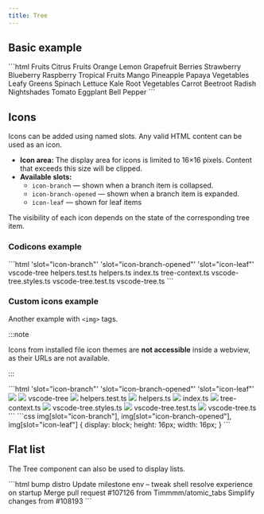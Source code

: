 ```yaml
---
title: Tree
---
```




<Imports />
<PageSwitcher />
<IconsInfo />

## Basic example

<Demo>
  <BasicExample />
  <Controls target="#tree-basic-example" slot="after-demo">
    <EnumField
      name="expandMode"
      options={["singleClick", "doubleClick"]}
      defaultValue="singleClick"
    />
    <BooleanField name="hideArrows" defaultValue={false} />
    <NumberField name="indent" defaultValue={8} />
    <EnumField
      name="indentGuides"
      options={["onHover", "always", "none"]}
      defaultValue="onHover"
    />
    <BooleanField name="multiSelect" defaultValue={false} />
  </Controls>
  <Fragment slot="html">
    ```html
    <vscode-tree>
      <vscode-tree-item>
        Fruits
        <vscode-tree-item>
          Citrus Fruits
          <vscode-tree-item>Orange</vscode-tree-item>
          <vscode-tree-item>Lemon</vscode-tree-item>
          <vscode-tree-item>Grapefruit</vscode-tree-item>
        </vscode-tree-item>
        <vscode-tree-item>
          Berries
          <vscode-tree-item>Strawberry</vscode-tree-item>
          <vscode-tree-item>Blueberry</vscode-tree-item>
          <vscode-tree-item>Raspberry</vscode-tree-item>
        </vscode-tree-item>
        <vscode-tree-item>
          Tropical Fruits
          <vscode-tree-item>Mango</vscode-tree-item>
          <vscode-tree-item>Pineapple</vscode-tree-item>
          <vscode-tree-item>Papaya</vscode-tree-item>
        </vscode-tree-item>
      </vscode-tree-item>
      <vscode-tree-item>
        Vegetables
        <vscode-tree-item>
          Leafy Greens
          <vscode-tree-item>Spinach</vscode-tree-item>
          <vscode-tree-item>Lettuce</vscode-tree-item>
          <vscode-tree-item>Kale</vscode-tree-item>
        </vscode-tree-item>
        <vscode-tree-item>
          Root Vegetables
          <vscode-tree-item>Carrot</vscode-tree-item>
          <vscode-tree-item>Beetroot</vscode-tree-item>
          <vscode-tree-item>Radish</vscode-tree-item>
        </vscode-tree-item>
        <vscode-tree-item>
          Nightshades
          <vscode-tree-item>Tomato</vscode-tree-item>
          <vscode-tree-item>Eggplant</vscode-tree-item>
          <vscode-tree-item>Bell Pepper</vscode-tree-item>
        </vscode-tree-item>
      </vscode-tree-item>
    </vscode-tree>
    ```
  </Fragment>
</Demo>

## Icons

Icons can be added using named slots. Any valid HTML content can be used as an icon.

- **Icon area:** The display area for icons is limited to 16×16 pixels. Content that exceeds this size will be clipped.
- **Available slots:**
  - `icon-branch` — shown when a branch item is collapsed.
  - `icon-branch-opened` — shown when a branch item is expanded.
  - `icon-leaf` — shown for leaf items

The visibility of each icon depends on the state of the corresponding tree item.

### Codicons example

<Demo>
  <IconsExample />
  <Fragment slot="html">
    ```html 'slot="icon-branch"' 'slot="icon-branch-opened"' 'slot="icon-leaf"'
    <vscode-tree>
      <vscode-tree-item>
        <vscode-icon name="folder" slot="icon-branch"></vscode-icon>
        <vscode-icon
          name="folder-opened"
          slot="icon-branch-opened"
        ></vscode-icon>
        vscode-tree
        <vscode-tree-item>
          <vscode-icon name="file" slot="icon-leaf"></vscode-icon>
          helpers.test.ts
        </vscode-tree-item>
        <vscode-tree-item>
          <vscode-icon name="file" slot="icon-leaf"></vscode-icon>helpers.ts
        </vscode-tree-item>
        <vscode-tree-item>
          <vscode-icon name="file" slot="icon-leaf"></vscode-icon>index.ts
        </vscode-tree-item>
        <vscode-tree-item>
          <vscode-icon name="file" slot="icon-leaf"></vscode-icon>
          tree-context.ts
        </vscode-tree-item>
        <vscode-tree-item>
          <vscode-icon name="file" slot="icon-leaf"></vscode-icon>
          vscode-tree.styles.ts
        </vscode-tree-item>
        <vscode-tree-item>
          <vscode-icon name="file" slot="icon-leaf"></vscode-icon>
          vscode-tree.test.ts
        </vscode-tree-item>
        <vscode-tree-item>
          <vscode-icon name="file" slot="icon-leaf"></vscode-icon>vscode-tree.ts
        </vscode-tree-item>
      </vscode-tree-item>
    </vscode-tree>
    ```
  </Fragment>
</Demo>

### Custom icons example

Another example with `<img>` tags.

:::note

Icons from installed file icon themes are **not accessible** inside a webview, as their URLs are not available.

:::

<Demo>
  <MaterialIconsExample />
  <Fragment slot="html">
    ```html 'slot="icon-branch"'  'slot="icon-branch-opened"' 'slot="icon-leaf"'
    <vscode-tree>
      <vscode-tree-item open>
        <img src="/material-icons/folder.svg" slot="icon-branch" />
        <img src="/material-icons/folder-open.svg" slot="icon-branch-opened" />
        vscode-tree
        <vscode-tree-item>
          <img src="/material-icons/test-ts.svg" slot="icon-leaf" />
          helpers.test.ts
        </vscode-tree-item>
        <vscode-tree-item>
          <img src="/material-icons/typescript.svg" slot="icon-leaf" />
          helpers.ts
        </vscode-tree-item>
        <vscode-tree-item>
          <img src="/material-icons/typescript.svg" slot="icon-leaf" />
          index.ts
        </vscode-tree-item>
        <vscode-tree-item>
          <img src="/material-icons/typescript.svg" slot="icon-leaf" />
          tree-context.ts
        </vscode-tree-item>
        <vscode-tree-item>
          <img src="/material-icons/typescript.svg" slot="icon-leaf" />
          vscode-tree.styles.ts
        </vscode-tree-item>
        <vscode-tree-item>
          <img src="/material-icons/test-ts.svg" slot="icon-leaf" />
          vscode-tree.test.ts
        </vscode-tree-item>
        <vscode-tree-item>
          <img src="/material-icons/typescript.svg" slot="icon-leaf" />
          vscode-tree.ts
        </vscode-tree-item>
      </vscode-tree-item>
    </vscode-tree>
    ```
  </Fragment>
  <Fragment slot="css">
    ```css
    img[slot="icon-branch"],
    img[slot="icon-branch-opened"],
    img[slot="icon-leaf"] {
      display: block;
      height: 16px;
      width: 16px;
    }
    ```
  </Fragment>
</Demo>

## Flat list

The Tree component can also be used to display lists.

<Demo>
  <ListExample />
  <Fragment slot="html">
    ```html
    <vscode-tree>
      <vscode-tree-item>
        <vscode-icon name="git-commit" slot="icon-leaf"></vscode-icon>
        bump distro
      </vscode-tree-item>
      <vscode-tree-item>
        <vscode-icon name="git-commit" slot="icon-leaf"></vscode-icon>
        Update milestone
      </vscode-tree-item>
      <vscode-tree-item>
        <vscode-icon name="git-commit" slot="icon-leaf"></vscode-icon>
        env – tweak shell resolve experience on startup
      </vscode-tree-item>
      <vscode-tree-item>
        <vscode-icon name="git-commit" slot="icon-leaf"></vscode-icon>
        Merge pull request #107126 from Timmmm/atomic_tabs
      </vscode-tree-item>
      <vscode-tree-item>
        <vscode-icon name="git-commit" slot="icon-leaf"></vscode-icon>
        Simplify changes from #108193
      </vscode-tree-item>
    </vscode-tree>
    ```
  </Fragment>
</Demo>
